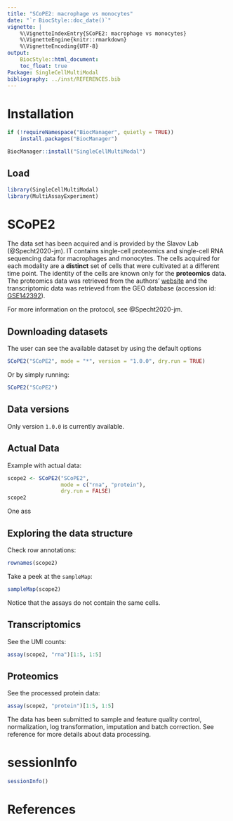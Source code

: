 ```yaml
---
title: "SCoPE2: macrophage vs monocytes"
date: "`r BiocStyle::doc_date()`"
vignette: |
    %\VignetteIndexEntry{SCoPE2: macrophage vs monocytes}
    %\VignetteEngine{knitr::rmarkdown}
    %\VignetteEncoding{UTF-8}
output:
    BiocStyle::html_document:
    toc_float: true
Package: SingleCellMultiModal
bibliography: ../inst/REFERENCES.bib
---
```

    
# Installation
    
```r
if (!requireNamespace("BiocManager", quietly = TRUE))
    install.packages("BiocManager")

BiocManager::install("SingleCellMultiModal")
```

## Load

```r
library(SingleCellMultiModal)
library(MultiAssayExperiment)
```

# SCoPE2

The data set has been acquired and is provided by the Slavov Lab 
(@Specht2020-jm). IT contains single-cell proteomics and single-cell 
RNA sequencing data for macrophages and monocytes. The cells acquired
for each modality are a **distinct** set of cells that were cultivated
at a different time point. The identity of the cells are known only 
for the **proteomics** data. The proteomics data was retrieved from 
the authors' [website](https://scope2.slavovlab.net/docs/data) and the
transcriptomic data was retrieved from the GEO database (accession id:
[GSE142392](https://www.ncbi.nlm.nih.gov/geo/query/acc.cgi?acc=GSE142392)).

For more information on the protocol, see @Specht2020-jm.

## Downloading datasets

The user can see the available dataset by using the default options

```r
SCoPE2("SCoPE2", mode = "*", version = "1.0.0", dry.run = TRUE)
```

Or by simply running:
    
```r
SCoPE2("SCoPE2")
```

## Data versions

Only version `1.0.0` is currently available.

## Actual Data

Example with actual data:
    
```r
scope2 <- SCoPE2("SCoPE2",
                 mode = c("rna", "protein"),
                 dry.run = FALSE)
scope2
```

One ass

## Exploring the data structure

Check row annotations:
    
```r
rownames(scope2)
```

Take a peek at the `sampleMap`:
    
```r
sampleMap(scope2)
```

Notice that the assays do not contain the same cells. 

## Transcriptomics

See the UMI counts: 

```r
assay(scope2, "rna")[1:5, 1:5]
```

## Proteomics

See the processed protein data:
    
```r
assay(scope2, "protein")[1:5, 1:5]
```

The data has been submitted to sample and feature quality control, 
normalization, log transformation, imputation and batch correction. 
See reference for more details about data processing.

# sessionInfo

```r
sessionInfo()
```

# References